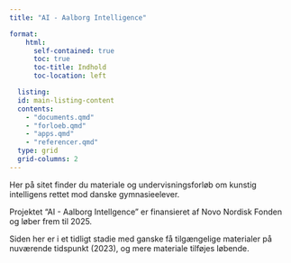 ```yaml
---
title: "AI - Aalborg Intelligence"

format:
    html: 
      self-contained: true
      toc: true
      toc-title: Indhold
      toc-location: left

  listing:
  id: main-listing-content
  contents:
    - "documents.qmd"
    - "forloeb.qmd"
    - "apps.qmd"
    - "referencer.qmd"
  type: grid
  grid-columns: 2
---
```


Her på sitet finder du materiale og undervisningsforløb om kunstig intelligens rettet mod danske gymnasieelever.

::: {#main-listing-content}
:::

Projektet "AI - Aalborg Intellgence" er finansieret af Novo Nordisk Fonden og løber frem til 2025.

Siden her er i et tidligt stadie med ganske få tilgængelige materialer på nuværende tidspunkt (2023), og mere materiale tilføjes løbende.

